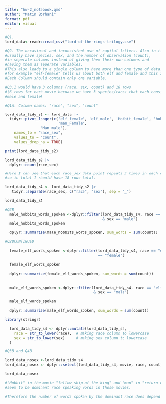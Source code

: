 ```yaml
---
title: "hw-2_notebook.qmd"
author: "Matin Borhani"
format: pdf
editor: visual
---
```


```r

#Q1.
lord_data<-readr::read_csv("lord-of-the-rings-trilogy.csv")

#Q2. The occasional and inconsistent use of capital letters. Also in tidy data we 
#usually have species, sex, and the number of observation (count),
#in seperate columns instead of giving them their own columns and 
#having them as seperate variables. 
#This also leads to a single column to have more than one type of data. 
#for example "elf-female" tells us about both elf and female and this is not tidy.
#Each Column should contain only one variable.

```

```r

#Q3.I would have 3 columns (race, sex, count) and 18 rows 
#(6 rows for each movie becuase we have 3 species/races that each consist of 
#male and female)

```

```r
#Q1A. Column names: "race", "sex", "count"
```

```r
lord_data_tidy_s2 <- lord_data |>
  tidyr::pivot_longer(c('elf_female', 'elf_male', 'Hobbit_female', 'hobbit_Male', 
                        'man_Female',
                'Man_male'),
    names_to = "race_sex",
    values_to = "count", 
    values_drop_na = TRUE)

print(lord_data_tidy_s2)


```

```r
lord_data_tidy_s2 |>
  dplyr::count(race_sex)

#Here I can see that each race_sex data point repeats 3 times in each of the 3 movies 
#so in total I should have 18 rows total.

```

```r
lord_data_tidy_s4 <- lord_data_tidy_s2 |>
   tidyr::separate(race_sex, c("race", "sex"), sep = "_")

lord_data_tidy_s4
```

```r
#Q2B
  male_hobbits_words_spoken <-dplyr::filter(lord_data_tidy_s4, race == "hobbit" 
                                            & sex == "male")
  male_hobbits_words_spoken
  
  dplyr::summarise(male_hobbits_words_spoken, sum_words = sum(count))

```

```r
#Q2BCONTINUED
  
  female_elf_words_spoken <-dplyr::filter(lord_data_tidy_s4, race == "elf" & sex
                                          == "female")
 
  female_elf_words_spoken
  
  dplyr::summarise(female_elf_words_spoken, sum_words = sum(count))
  
  
  male_elf_words_spoken <-dplyr::filter(lord_data_tidy_s4, race == "elf" 
                                        & sex == "male")
 
  male_elf_words_spoken
  
  dplyr::summarise(male_elf_words_spoken, sum_words = sum(count))
```

```r
library(stringr)

  lord_data_tidy_s4 <- dplyr::mutate(lord_data_tidy_s4,
    race = str_to_lower(race),  # making race column to lowercase
    sex = str_to_lower(sex)     # making sex column to lowercase
  )
```

```r
#Q3B and Q4B

lord_data_nosex <-lord_data_tidy_s4
lord_data_nosex <- dplyr::select(lord_data_tidy_s4, movie, race, count)

lord_data_nosex

#"Hobbit" in the movie "fellow ship of the king" and "man" in "return of the king" 
#seem to be dominant race speaking words in those movies.

#Therefore the number of words spoken by the dominant race does depend on the race
```
